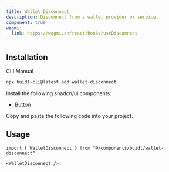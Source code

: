 ```yaml
---
title: Wallet Disconnect
description: Disconnect from a wallet provider or service.
component: true
wagmi:
  link: https://wagmi.sh/react/hooks/useDisconnect
---
```


<ComponentPreview
  name="wallet-disconnect-demo"
  className="[&_.preview>[data-orientation=vertical]]:sm:max-w-[70%]"
/>

## Installation

<Tabs defaultValue="cli">

<TabsList>
  <TabsTrigger value="cli">CLI</TabsTrigger>
  <TabsTrigger value="manual">Manual</TabsTrigger>
</TabsList>

<TabsContent value="cli">

```bash
npx buidl-cli@latest add wallet-disconnect
```

</TabsContent>

<TabsContent value="manual">

<Steps>

<Step>Install the following shadcn/ui components:</Step>

- [Button](https://ui.shadcn.com/docs/components/button)

<Step>Copy and paste the following code into your project.</Step>

<ComponentSource name="wallet-disconnect" />

</Steps>

</TabsContent>

</Tabs>

## Usage

```tsx
import { WalletDisconnect } from "@/components/buidl/wallet-disconnect"
```

```tsx
<WalletDisconnect />
```
